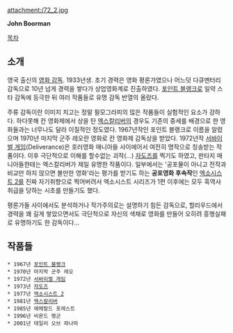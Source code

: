 attachment:/72_2.jpg

'''John Boorman'''

[[목차]]
== 소개 ==
영국 출신의 [[영화 감독]]. 1933년생. 초기 경력은 영화 평론가였으나 어느덧 다큐멘터리 감독으로 10년 넘게 경력을 쌓다가 상업영화계로 진출하였다. [[포인트 블랭크]]로 일약 스타 감독에 등극한 뒤 여러 작품들로 유명 감독 반열의 올랐다.

주류 감독이란 이미지 치고는 정말 필모그라피의 많은 작품들이 실험적인 요소가 강하다. 
하다못해 칸 영화제에서 상을 탄 [[엑스칼리버]]의 경우도 기존의 중세를 배경으로 한 영화들과는 너무나도 달라 이질적인 정도였다. 1967년작인 포인트 블랭크로 이름을 알렸으며 1970년 마지막 군주 레오란 영화로 칸 영화제 감독상을 받았다. 1972년작 [[서바이벌 게임]](Deliverance)은 호러영화 매니아들 사이에어서 여전히 명작으로 칭송받는 작품이다. 이후 극단적으로 이해를 할수없는 괴작(…) [[자도즈]]를 찍기도 하였고, 판타지 매니아들한테는 엑스칼리버가 제일 유명한 작품이다.
일부에서는 '공포물이 아니고 전작과 비교만 하지 않으면 볼만한 영화'라는 평가를 받기도 하는 '''공포영화 후속작'''인 [[엑소시스트 2]]를 진짜 자기취향으로 찍어버려서 엑소시스트 시리즈가 1편 이후에는 모두 흑역사 취급을 당하는 시초를 만들기도 했다. 

평론가들 사이에서도 분석하거나 작가주의로는 설명하기 힘든 감독으로, 할리우드에서 경력을 꽤 길게 쌓았으면서도 극단적으로 자신의 색채로 영화를 만들어 오히려 흥행실패로 유명하기도 한 감독이다...

== 작품들 ==
 * 1967년 [[포인트 블랭크]]
 * 1970년 마지막 군주 레오
 * 1972년 [[서바이벌 게임]]
 * 1973년 [[자도즈]]
 * 1977년 [[엑소시스트 2]]
 * 1981년 [[엑스칼리버]]
 * 1985년 에메랄드 포레스트
 * 1996년 비욘드 랭군
 * 2001년 테일러 오브 파나마
